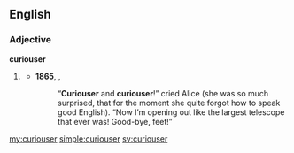 ==English==

===Adjective===
'''curiouser'''

# {{context|nonstandard}} {{comparative of|curious}}
#* '''1865''', {{w|Lewis Carroll}}, {{w|Alice's Adventures in Wonderland}}
#*:“'''Curiouser''' and '''curiouser'''!” cried Alice (she was so much surprised, that for the moment she quite forgot how to speak good English). “Now I’m opening out like the largest telescope that ever was! Good-bye, feet!”

[[my:curiouser]]
[[simple:curiouser]]
[[sv:curiouser]]